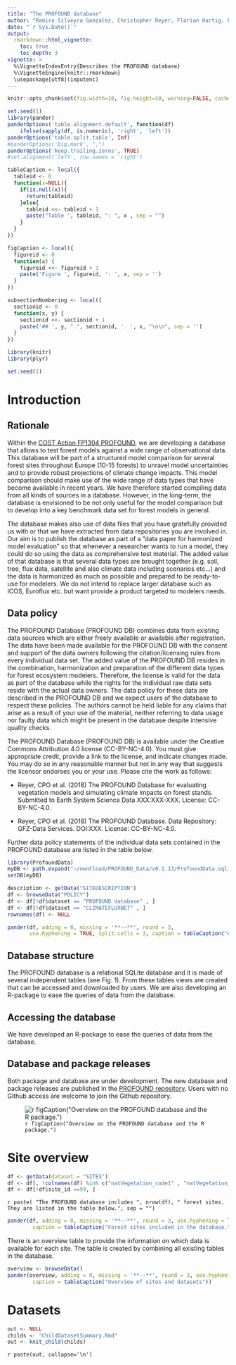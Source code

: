 ```yaml
---
title: "The PROFOUND database"
author: "Ramiro Silveyra Gonzalez, Christopher Reyer, Florian Hartig, Friedrich Bonn, Klara Dolos"
date: "`r Sys.Date()`"
output: 
  rmarkdown::html_vignette:
    toc: true
    toc_depth: 3
vignette: >
  %\VignetteIndexEntry{Describes the PROFOUND database}
  %\VignetteEngine{knitr::rmarkdown}
  \usepackage[utf8](inputenc)
--- 
```

  

```r
knitr::opts_chunk$set(fig.width=10, fig.height=10, warning=FALSE, cache = F)
```


```r
set.seed(1)
library(pander)
panderOptions('table.alignment.default', function(df)
    ifelse(sapply(df, is.numeric), 'right', 'left'))
panderOptions('table.split.table', Inf)
#panderOptions('big.mark', ",")
panderOptions('keep.trailing.zeros', TRUE)
#set.alignment('left', row.names = 'right')

tableCaption <- local({
  tableid <- 0
  function(x=NULL){
    if(is.null(x)){
      return(tableid)
    }else{
      tableid <<- tableid + 1
      paste("Table ", tableid, ": ", x , sep = "")  
    }
  }
})

figCaption <- local({
  figureid <- 0
  function(x) {
    figureid <<- figureid + 1
    paste('Figure ', figureid, ': ', x, sep = '')
  }
})

subsectionNumbering <- local({
  sectionid <- 0
  function(x, y) {
    sectionid <<- sectionid + 1
    paste('## ', y, ".", sectionid, '. ', x, "\n\n", sep = '')
  }
})

library(knitr)
library(plyr)

set.seed(1)


``` 


# Introduction

## Rationale 

Within the [COST Action FP1304 PROFOUND](http://cost-profound.eu/site/), we are developing a database that allows to test forest models against a wide range of observational data. This database will be part of a structured model comparison for several forest sites throughout Europe (10-15 forests) to unravel model uncertainties and to provide robust projections of climate change impacts. This model comparison should make use of the wide range of data types that have become available in recent years. We have therefore started compiling data from all kinds of sources in a database. However, in the long-term, the database is envisioned to be not only useful for the model comparison but to develop into a key benchmark data set for forest models in general.

The database makes also use of data files that you have gratefully provided us with or that we have extracted from data repositories you are involved in. Our aim is to publish the database as part of a ”data paper for harmonized model evaluation” so that whenever a researcher wants to run a model, they could do so using the data as comprehensive test material. The added value of that database is that several data types are brought together (e.g. soil, tree, flux data, satellite and also climate data including scenarios etc...) and the data is harmonized as much as possible and prepared to be ready-to-use for modelers. We do not intend to replace larger database such as ICOS, Euroflux etc. but want provide a product targeted to modelers needs.


## Data policy

The PROFOUND Database (PROFOUND DB) combines data from existing data sources which are either freely available or available after registration. The data have been made available for the PROFOUND DB with the consent and support of the data owners following the citation/licensing rules from every individual data set. The added value of the PROFOUND DB resides in the combination, harmonization and preparation of the different data types for forest ecosystem modelers. Therefore, the license is valid for the data as part of the database while the rights for the individual raw data sets reside with the actual data owners. The data policy for these data are described in the PROFOUND DB and we expect users of the database to respect these policies. The authors cannot be held liable for any claims that arise as a result of your use of the material, neither referring to data usage nor faulty data which might be present in the database despite intensive quality checks.

The PROFOUND Database (PROFOUND DB) is available under the Creative Commons Attribution 4.0 license (CC-BY-NC-4.0). You must give appropriate credit, provide a link to the license, and indicate changes made. You may do so in any reasonable manner but not in any way that suggests the licensor endorses you or your use. Please cite the work as follows: 
 
 - Reyer, CPO et al. (2018) The PROFOUND Database for evaluating vegetation models and simulating climate impacts on forest stands. Submitted to Earth System Science Data XXX:XXX-XXX. License: CC-BY-NC-4.0.

- Reyer, CPO et al. (2018) The PROFOUND Database. Data Repository: GFZ-Data Services. DOI:XXX. License: CC-BY-NC-4.0.

Further data policy statements of the individual data sets contained in the PROFOUND database are listed in the table below.
 


```r
library(ProfoundData)
myDB <- path.expand("~/ownCloud/PROFOUND_Data/v0.1.13/ProfoundData.sqlite")
setDB(myDB)

description <- getData("SITEDESCRIPTION")
df <- browseData("POLICY")
df <- df[!df$dataset == "PROFOUND database" , ]
df <- df[!df$dataset == "CLIMATEFLUXNET" , ]
rownames(df) <- NULL
``` 

```r
pander(df, adding = 0, missing = '**--**', round = 3,
       use.hyphening = TRUE, split.cells = 3, caption = tableCaption("Additional data policy statements specific to the individual datasets included in the PROFOUND database."))
``` 


## Database structure

The PROFOUND database is a relational SQLite database and it is made of several independent tables (see Fig. 1). From these tables views are created that can be accessed and downloaded by users. We are also developing an R-package to ease the queries of data from the database.


## Accessing the database

We have developed an R-package to ease the queries of data from the database. 


## Database and package releases

Both package and database are under development. The new database and package releases are published in the [PROFOUND repository](https://github.com/COST-FP1304-PROFOUND/TG2/releases). Users with no Github access are welcome to join the Github repository. 


![`r figCaption("Overview on the PROFOUND database and the R package.") `](../data-raw/ProfoundData.jpg)



# Site overview

```r
df <- getData(dataset = "SITES")
df <- df[, !colnames(df) %in% c("natVegetation_code1" ,	"natVegetation_code2" , "natVegetation_description")]
df <- df[!df$site_id ==99, ]
```

`r paste( "The PROFOUND database includes ", nrow(df), " forest sites. They are listed in the table below.", sep = "") `

```r
pander(df, adding = 0, missing = '**--**', round = 3, use.hyphening = TRUE, split.cells = 3, split.tables = 200,
        caption = tableCaption("Forest sites included in the database."))
```

There is an overview table to provide the information on which data is available for each site. The table is created by combining all existing tables in the database.

```r
overview <- browseData()
pander(overview, adding = 0, missing = '**--**', round = 3, use.hyphening = TRUE, split.cells = 3, split.tables =  Inf,
        caption = tableCaption("Overview of sites and datasets"))
```



# Datasets


```r
out <- NULL
childs <- "ChildDatasetSummary.Rmd"
out <- knit_child(childs)
```
`r paste(out, collapse='\n')`




